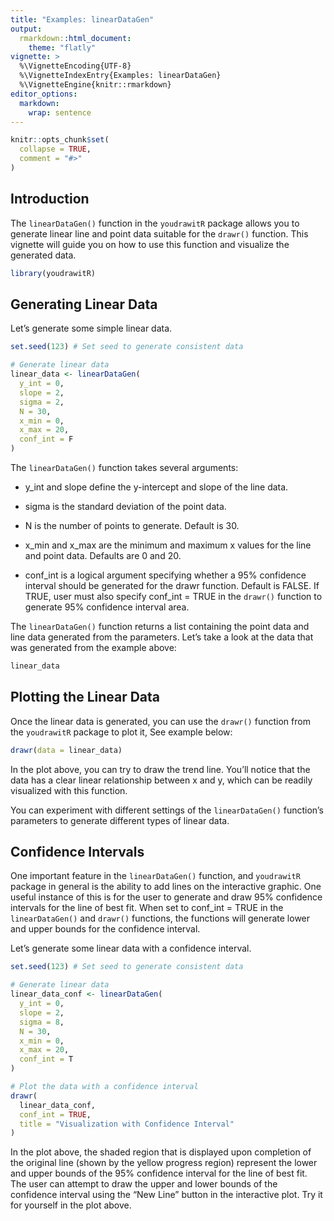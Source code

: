 ```yaml
---
title: "Examples: linearDataGen"
output: 
  rmarkdown::html_document:
    theme: "flatly"
vignette: >
  %\VignetteEncoding{UTF-8}
  %\VignetteIndexEntry{Examples: linearDataGen}
  %\VignetteEngine{knitr::rmarkdown}
editor_options: 
  markdown: 
    wrap: sentence
---
```


```r
knitr::opts_chunk$set(
  collapse = TRUE,
  comment = "#>"
)
```

## Introduction

The `linearDataGen()` function in the `youdrawitR` package allows you to generate linear line and point data suitable for the `drawr()` function.
This vignette will guide you on how to use this function and visualize the generated data.

```r
library(youdrawitR)
```

## Generating Linear Data

Let's generate some simple linear data.

```r
set.seed(123) # Set seed to generate consistent data

# Generate linear data
linear_data <- linearDataGen(
  y_int = 0,
  slope = 2,
  sigma = 2,
  N = 30,
  x_min = 0,
  x_max = 20,
  conf_int = F
)
```

The `linearDataGen()` function takes several arguments:

-   y_int and slope define the y-intercept and slope of the line data.

-   sigma is the standard deviation of the point data.

-   N is the number of points to generate. Default is 30.

-   x_min and x_max are the minimum and maximum x values for the line and point data. Defaults are 0 and 20.

-   conf_int is a logical argument specifying whether a 95% confidence interval should be generated for the drawr function. Default is FALSE. If TRUE, user must also specify conf_int = TRUE in the `drawr()` function to generate 95% confidence interval area.

The `linearDataGen()` function returns a list containing the point data and line data generated from the parameters. Let's take a look at the data that was generated from the example above:

```r
linear_data
```

## Plotting the Linear Data

Once the linear data is generated, you can use the `drawr()` function from the `youdrawitR` package to plot it, See example below:

```r
drawr(data = linear_data)
```

In the plot above, you can try to draw the trend line. You'll notice that the data has a clear linear relationship between x and y, which can be readily visualized with this function.

You can experiment with different settings of the `linearDataGen()` function's parameters to generate different types of linear data.

## Confidence Intervals

One important feature in the `linearDataGen()` function, and `youdrawitR` package in general is the ability to add lines on the interactive graphic. One useful instance of this is for the user to generate and draw 95% confidence intervals for the line of best fit. When set to conf_int = TRUE in the `linearDataGen()` and `drawr()` functions, the functions will generate lower and upper bounds for the confidence interval.

Let's generate some linear data with a confidence interval.

```r
set.seed(123) # Set seed to generate consistent data

# Generate linear data
linear_data_conf <- linearDataGen(
  y_int = 0,
  slope = 2,
  sigma = 8,
  N = 30,
  x_min = 0,
  x_max = 20,
  conf_int = T
)

# Plot the data with a confidence interval
drawr(
  linear_data_conf,
  conf_int = TRUE,
  title = "Visualization with Confidence Interval"
)
```

In the plot above, the shaded region that is displayed upon completion of the original line (shown by the yellow progress region) represent the lower and upper bounds of the 95% confidence interval for the line of best fit. The user can attempt to draw the upper and lower bounds of the confidence interval using the "New Line" button in the interactive plot. Try it for yourself in the plot above.